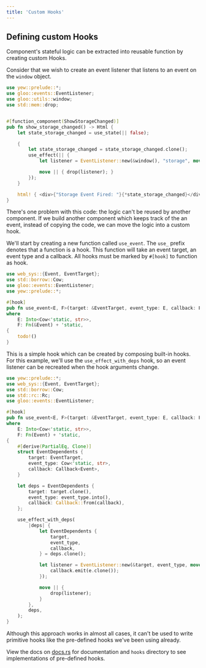 ```yaml
---
title: 'Custom Hooks'
---
```


## Defining custom Hooks

Component's stateful logic can be extracted into reusable function by creating custom Hooks.

Consider that we wish to create an event listener that listens to an event on the `window`
object.

```rust
use yew::prelude::*;
use gloo::events::EventListener;
use gloo::utils::window;
use std::mem::drop;


#[function_component(ShowStorageChanged)]
pub fn show_storage_changed() -> Html {
    let state_storage_changed = use_state(|| false);

    {
        let state_storage_changed = state_storage_changed.clone();
        use_effect(|| {
            let listener = EventListener::new(&window(), "storage", move |_| state_storage_changed.set(true));

            move || { drop(listener); }
        });
    }

    html! { <div>{"Storage Event Fired: "}{*state_storage_changed}</div> }
}
```

There's one problem with this code: the logic can't be reused by another component.
If we build another component which keeps track of the an event,
instead of copying the code, we can move the logic into a custom hook.

We'll start by creating a new function called `use_event`.
The `use_` prefix denotes that a function is a hook.
This function will take an event target, an event type and a callback.
All hooks must be marked by `#[hook]` to function as hook.

```rust
use web_sys::{Event, EventTarget};
use std::borrow::Cow;
use gloo::events::EventListener;
use yew::prelude::*;

#[hook]
pub fn use_event<E, F>(target: &EventTarget, event_type: E, callback: F)
where
    E: Into<Cow<'static, str>>,
    F: Fn(&Event) + 'static,
{
    todo!()
}
```

This is a simple hook which can be created by composing built-in hooks. For this example, we'll use the
`use_effect_with_deps` hook, so an event listener can be recreated when the hook arguments change.

```rust
use yew::prelude::*;
use web_sys::{Event, EventTarget};
use std::borrow::Cow;
use std::rc::Rc;
use gloo::events::EventListener;

#[hook]
pub fn use_event<E, F>(target: &EventTarget, event_type: E, callback: F)
where
    E: Into<Cow<'static, str>>,
    F: Fn(Event) + 'static,
{
    #[derive(PartialEq, Clone)]
    struct EventDependents {
        target: EventTarget,
        event_type: Cow<'static, str>,
        callback: Callback<Event>,
    }

    let deps = EventDependents {
        target: target.clone(),
        event_type: event_type.into(),
        callback: Callback::from(callback),
    };

    use_effect_with_deps(
        |deps| {
            let EventDependents {
                target,
                event_type,
                callback,
            } = deps.clone();

            let listener = EventListener::new(&target, event_type, move |e| {
                callback.emit(e.clone());
            });

            move || {
                drop(listener);
            }
        },
        deps,
    );
}
```

Although this approach works in almost all cases, it can't be used to write primitive hooks like the pre-defined hooks we've been using already.

View the docs on [docs.rs](https://docs.rs/yew) for documentation and `hooks` directory to see implementations of pre-defined hooks.
